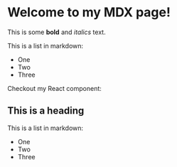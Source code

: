 
<Layout>

# Welcome to my MDX page!

This is some **bold** and _italics_ text.

This is a list in markdown:

- One
- Two
- Three

Checkout my React component:

<h2>This is a heading</h2>

<p>This is a list in markdown:</p>

<ul>
  <li>One</li>
  <li>Two</li>
  <li>Three</li>
</ul>

 </Layout>
